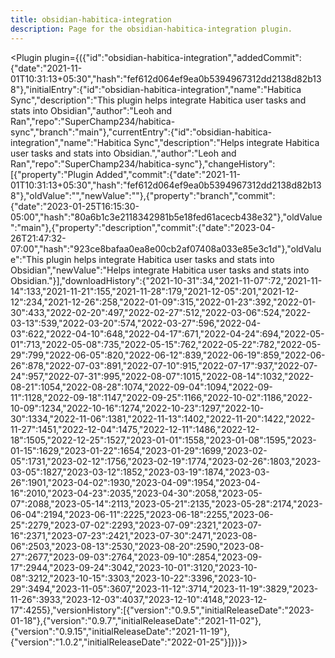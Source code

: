 ---
title: obsidian-habitica-integration
description: Page for the obsidian-habitica-integration plugin.
---


<Plugin plugin={({"id":"obsidian-habitica-integration","addedCommit":{"date":"2021-11-01T10:31:13+05:30","hash":"fef612d064ef9ea0b5394967312dd2138d82b138"},"initialEntry":{"id":"obsidian-habitica-integration","name":"Habitica Sync","description":"This plugin helps integrate Habitica user tasks and stats into Obsidian","author":"Leoh and Ran","repo":"SuperChamp234/habitica-sync","branch":"main"},"currentEntry":{"id":"obsidian-habitica-integration","name":"Habitica Sync","description":"Helps integrate Habitica user tasks and stats into Obsidian.","author":"Leoh and Ran","repo":"SuperChamp234/habitica-sync"},"changeHistory":[{"property":"Plugin Added","commit":{"date":"2021-11-01T10:31:13+05:30","hash":"fef612d064ef9ea0b5394967312dd2138d82b138"},"oldValue":"","newValue":""},{"property":"branch","commit":{"date":"2023-01-25T16:15:30-05:00","hash":"80a6b1c3e2118342981b5e18fed61acecb438e32"},"oldValue":"main"},{"property":"description","commit":{"date":"2023-04-26T21:47:32-07:00","hash":"923ce8bafaa0ea8e00cb2af07408a033e85e3c1d"},"oldValue":"This plugin helps integrate Habitica user tasks and stats into Obsidian","newValue":"Helps integrate Habitica user tasks and stats into Obsidian."}],"downloadHistory":{"2021-10-31":34,"2021-11-07":72,"2021-11-14":133,"2021-11-21":155,"2021-11-28":179,"2021-12-05":201,"2021-12-12":234,"2021-12-26":258,"2022-01-09":315,"2022-01-23":392,"2022-01-30":433,"2022-02-20":497,"2022-02-27":512,"2022-03-06":524,"2022-03-13":539,"2022-03-20":574,"2022-03-27":596,"2022-04-03":622,"2022-04-10":648,"2022-04-17":671,"2022-04-24":694,"2022-05-01":713,"2022-05-08":735,"2022-05-15":762,"2022-05-22":782,"2022-05-29":799,"2022-06-05":820,"2022-06-12":839,"2022-06-19":859,"2022-06-26":878,"2022-07-03":891,"2022-07-10":915,"2022-07-17":937,"2022-07-24":957,"2022-07-31":995,"2022-08-07":1015,"2022-08-14":1032,"2022-08-21":1054,"2022-08-28":1074,"2022-09-04":1094,"2022-09-11":1128,"2022-09-18":1147,"2022-09-25":1166,"2022-10-02":1186,"2022-10-09":1234,"2022-10-16":1274,"2022-10-23":1297,"2022-10-30":1334,"2022-11-06":1381,"2022-11-13":1402,"2022-11-20":1422,"2022-11-27":1451,"2022-12-04":1475,"2022-12-11":1486,"2022-12-18":1505,"2022-12-25":1527,"2023-01-01":1558,"2023-01-08":1595,"2023-01-15":1629,"2023-01-22":1654,"2023-01-29":1699,"2023-02-05":1731,"2023-02-12":1756,"2023-02-19":1774,"2023-02-26":1803,"2023-03-05":1827,"2023-03-12":1852,"2023-03-19":1874,"2023-03-26":1901,"2023-04-02":1930,"2023-04-09":1954,"2023-04-16":2010,"2023-04-23":2035,"2023-04-30":2058,"2023-05-07":2088,"2023-05-14":2113,"2023-05-21":2135,"2023-05-28":2174,"2023-06-04":2194,"2023-06-11":2225,"2023-06-18":2255,"2023-06-25":2279,"2023-07-02":2293,"2023-07-09":2321,"2023-07-16":2371,"2023-07-23":2421,"2023-07-30":2471,"2023-08-06":2503,"2023-08-13":2530,"2023-08-20":2590,"2023-08-27":2677,"2023-09-03":2764,"2023-09-10":2854,"2023-09-17":2944,"2023-09-24":3042,"2023-10-01":3120,"2023-10-08":3212,"2023-10-15":3303,"2023-10-22":3396,"2023-10-29":3494,"2023-11-05":3607,"2023-11-12":3714,"2023-11-19":3829,"2023-11-26":3933,"2023-12-03":4037,"2023-12-10":4148,"2023-12-17":4255},"versionHistory":[{"version":"0.9.5","initialReleaseDate":"2023-01-18"},{"version":"0.9.7","initialReleaseDate":"2021-11-02"},{"version":"0.9.15","initialReleaseDate":"2021-11-19"},{"version":"1.0.2","initialReleaseDate":"2022-01-25"}]})}></Plugin>